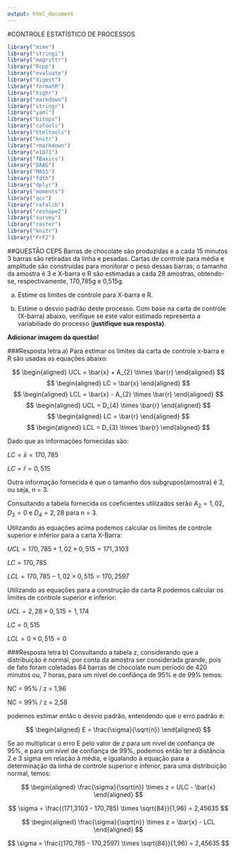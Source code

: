 ```yaml
---
output: html_document
---
```

#CONTROLE ESTATÍSTICO DE PROCESSOS
```r
library("mime")
library("stringi")
library("magrittr") 
library("Rcpp")
library("evaluate")
library("digest")
library("formatR")
library("highr")
library("markdown")
library("stringr")
library("yaml")
library("bitops")
library("caTools")
library("htmltools")
library("knitr")
library("rmarkdown")
library("e1071")
library("fBasics")
library("DAAG")
library("MASS")
library("fdth")
library("dplyr")
library("moments")
library("qcc")
library("rafalib")
library("reshape2")
library("survey")
library("raster")
library("knitr")
library("FrF2")
```

##QUESTÃO CEP5
Barras de chocolate são produzidas e a cada 15 minutos 3 barras são retiradas da linha e pesadas. Cartas de controle para média e amplitude são construídas para monitorar o peso dessas barras; o tamanho da amostra é 3 e X-barra e R são estimadas a cada 28 amostras, obtendo-se, respectivamente, 170,785g e 0,515g.

a) Estime os limites de controle para X-barra e R.

b) Estime o desvio padrão deste processo. Com base na carta de controle (X-barra) abaixo, verifique se este valor estimado representa a variabiliade do processo (**justifique sua resposta)**.

**Adicionar imagem da questão!**

###Resposta letra a)
Para estimar os limites da carta de controle x-barra e R são usadas as equações abaixo:

$$
\begin{aligned}
UCL = \bar{x} + A_{2} \times \bar{r}
\end{aligned}
$$
$$
\begin{aligned}
LC = \bar{x}
\end{aligned}
$$
$$
\begin{aligned}
LCL = \bar{x} - A_{2} \times \bar{r}
\end{aligned}
$$
$$
\begin{aligned}
UCL = D_{4} \times \bar{r}
\end{aligned}
$$
$$
\begin{aligned}
LC = \bar{r}
\end{aligned}
$$
$$
\begin{aligned}
LCL = D_{3} \times \bar{r}
\end{aligned}
$$

Dado que as informações fornecidas são:

$LC = \bar{x} = 170,785$

$LC = \bar{r} = 0,515$

Outra informação fornecida é que o tamanho dos subgrupos(amostra) é 3, ou seja, n = 3. 

Consultando a tabela fornecida os coeficientes utilizados serão $A_{2} = 1,02$, $D_{3} = 0$ e $D_{4} = 2,28$ para n = 3.

Utilizando as equações acima podemos calcular os limites de controle superior e inferior para a carta X-Barra:

$UCL = 170,785 + 1,02 \times 0,515 = 171,3103$

$LC = 170,785$

$LCL = 170,785 - 1,02 \times 0,515 = 170,2597$

Utilizando as equações para a construção da carta R podemos calcular os limites de controle superior e inferior:

$UCL = 2,28 \times 0,515 = 1,174$

$LC = 0,515$

$LCL = 0 \times 0,515 = 0$

###Resposta letra b)
Consultando a tabela z, considerando que a distribuição é normal, por conta da amostra ser considerada grande, pois de fato foram coletadas 84 barras de chocolate num período de 420 minutos ou, 7 horas, para um nível de confiânça de 95% e de 99% temos:

NC = 95% / z = 1,96

NC = 99% / z = 2,58

podemos estimar então o desvio padrão, entendendo que o erro padrão é:

$$
\begin{aligned}
E = \frac{\sigma}{\sqrt{n}}
\end{aligned}
$$

Se ao multiplicar o erro E pelo valor de z para um nível de confiança de 95%, e para um nível de confiança de 99%, podemos então ter a distância 2 e 3 sigma em relação à média, e igualando à equação para a determinação da linha de controle superior e inferior, para uma distribuição normal, temos:

$$
\begin{aligned}
\frac{\sigma}{\sqrt{n}} \times z = ULC - \bar{x} 
\end{aligned}
$$

$$
\sigma = \frac{(171,3103 - 170,785) \times \sqrt{84}}{1,96} = 2,45635
$$

$$
\begin{aligned}
\frac{\sigma}{\sqrt{n}} \times z = \bar{x} - LCL 
\end{aligned}
$$

$$
\sigma = \frac{(170,785 - 170,2597) \times \sqrt{84}}{1,96} = 2,45635
$$